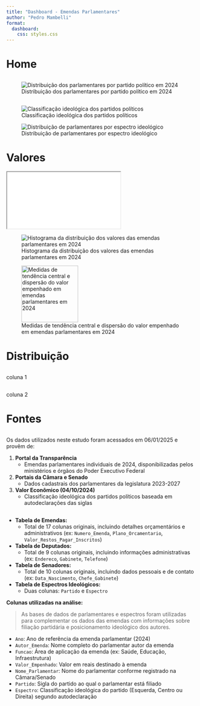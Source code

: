 ```yaml
---
title: "Dashboard - Emendas Parlamentares"
author: "Pedro Mambelli"
format: 
  dashboard:
    css: styles.css
---
```


# Home {orientation="columns"}

##


![Distribuição dos parlamentares por partido político em 2024](plots/party_distribution.png){#fig-party-distribution}

##

::: {.card}
![Classificação ideológica dos partidos políticos](plots/parties_by_ideology_table.png){#tbl-ideology }
:::

::: {.card}
![Distribuição de parlamentares por espectro ideológico](plots/ideology_table.png){#tbl-ideology-dist}
:::

# Valores {orientation="columns"}


::: {.card .fill}
<iframe src="plots/value_by_party.html" class="content-fullwidth"></iframe>
:::

::: {.rows}
::: {.card .fill }
![Histograma da distribuição dos valores das emendas parlamentares em 2024](plots/ammendments_histogram.png){#fig-histogram}
:::

::: {.card .fill height="300px"}
![Medidas de tendência central e dispersão do valor empenhado em emendas parlamentares em 2024](plots/ammendments_stats.png){#tbl-stats height="150px"}
:::
:::

# Distribuição {orientation="columns"}

## 
coluna 1

## 
coluna 2



# Fontes {orientation="columns"}

##

Os dados utilizados neste estudo foram acessados em 06/01/2025 e provêm de:

1. **Portal da Transparência**
   - Emendas parlamentares individuais de 2024, disponibilizadas pelos ministérios e órgãos do Poder Executivo Federal

2. **Portais da Câmara e Senado**
   - Dados cadastrais dos parlamentares da legislatura 2023-2027

3. **Valor Econômico (04/10/2024)**
   - Classificação ideológica dos partidos políticos baseada em autodeclarações das siglas

<!-- ::: {.aside}
Fontes:
- [Portal da Transparência](https://portaldatransparencia.gov.br)
- [Câmara dos Deputados](https://www.camara.leg.br/internet/deputado/deputado.xls)
- [Senado Federal](https://www25.senado.leg.br/web/transparencia/sen/em-exercicio/-/e/por-nome)
- [Valor Econômico](https://valor.globo.com/politica/eleicoes-2024/noticia/2024/10/04/de-direita-ou-esquerda-veja-como-os-partidos-politicos-se-definem-no-brasil.ghtml)
::: -->

## 
- **Tabela de Emendas:**
  - Total de 17 colunas originais, incluindo detalhes orçamentários e administrativos (ex: `Numero_Emenda`, `Plano_Orcamentario`, `Valor_Restos_Pagar_Inscritos`)

- **Tabela de Deputados:**
  - Total de 9 colunas originais, incluindo informações administrativas (ex: `Endereco`, `Gabinete`, `Telefone`)

- **Tabela de Senadores:**
  - Total de 10 colunas originais, incluindo dados pessoais e de contato (ex: `Data_Nascimento`, `Chefe_Gabinete`)

- **Tabela de Espectros Ideológicos:**
  - Duas colunas: `Partido` e `Espectro`

**Colunas utilizadas na análise:**

> As bases de dados de parlamentares e espectros foram utilizadas para complementar os dados das emendas com informações sobre filiação partidária e posicionamento ideológico dos autores.

- `Ano`: Ano de referência da emenda parlamentar (2024)
- `Autor_Emenda`: Nome completo do parlamentar autor da emenda
- `Funcao`: Área de aplicação da emenda (ex: Saúde, Educação, Infraestrutura)
- `Valor_Empenhado`: Valor em reais destinado à emenda
- `Nome_Parlamentar`: Nome do parlamentar conforme registrado na Câmara/Senado
- `Partido`: Sigla do partido ao qual o parlamentar está filiado
- `Espectro`: Classificação ideológica do partido (Esquerda, Centro ou Direita) segundo autodeclaração









